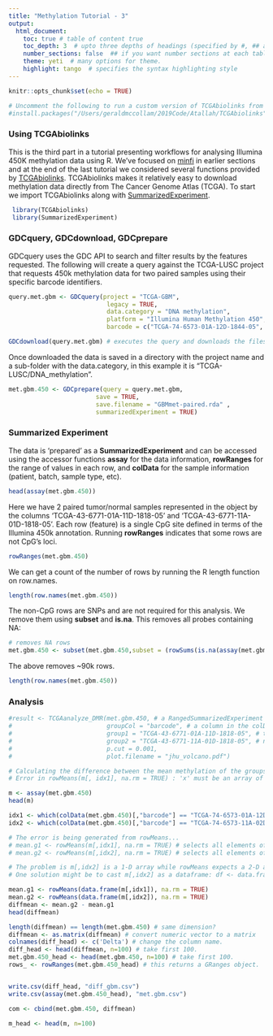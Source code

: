 ```yaml
---
title: "Methylation Tutorial - 3"
output: 
  html_document:
    toc: true # table of content true
    toc_depth: 3  # upto three depths of headings (specified by #, ## and ###)
    number_sections: false  ## if you want number sections at each table header
    theme: yeti  # many options for theme.
    highlight: tango  # specifies the syntax highlighting style
---
```


```r
knitr::opts_chunk$set(echo = TRUE)
```

```r
# Uncomment the following to run a custom version of TCGAbiolinks from gerald's github.
#install.packages("/Users/geraldmccollam/2019Code/Atallah/TCGAbiolinks", repos = NULL, type="source")
```

### Using TCGAbiolinks

This is the third part in a tutorial presenting workflows for analysing Illumina 450K methylation data using R. We've focused on [minfi](https://www.bioconductor.org/packages/release/bioc/html/minfi.html) in earlier sections and at the end of the last tutorial we considered several functions provided by [TCGAbiolinks](http://bioconductor.org/packages/release/bioc/html/TCGAbiolinks.html). TCGAbiolinks makes it relatively easy to download methylation data directly from The Cancer Genome Atlas (TCGA). To start we import 
TCGAbiolinks along with [SummarizedExperiment](https://www.bioconductor.org/packages/release/bioc/html/SummarizedExperiment.html).

```r
 library(TCGAbiolinks)
 library(SummarizedExperiment)
```

### GDCquery, GDCdownload, GDCprepare

GDCquery uses the GDC API to search and filter results by the features requested. The following will create a query against the TCGA-LUSC project that requests 450k methylation data for two paired samples using their specific barcode identifiers. 

```r
query.met.gbm <- GDCquery(project = "TCGA-GBM", 
                           legacy = TRUE, 
                           data.category = "DNA methylation",
                           platform = "Illumina Human Methylation 450",
                           barcode = c("TCGA-74-6573-01A-12D-1844-05", "TCGA-74-6573-11A-02D-1844-05"))

GDCdownload(query.met.gbm) # executes the query and downloads the files locally. 
```

Once downloaded the data is saved in a directory with the project name and a sub-folder with the data.category, in this example it is "TCGA-LUSC/DNA_methylation".

```r
met.gbm.450 <- GDCprepare(query = query.met.gbm,
                        save = TRUE,
                        save.filename = "GBMmet-paired.rda" ,
                        summarizedExperiment = TRUE)
```

### Summarized Experiment

The data is 'prepared' as a __SummarizedExperiment__ and can be accessed using the accessor functions __assay__ for the data information, __rowRanges__ for the range of values in each row, and __colData__ for the sample information (patient, batch, sample type, etc).

```r
head(assay(met.gbm.450))
```

Here we have 2 paired tumor/normal samples represented in the object by the columns 'TCGA-43-6771-01A-11D-1818-05' and 'TCGA-43-6771-11A-01D-1818-05'. Each row (feature) is a single CpG site defined in terms of the Illumina 450k annotation. Running __rowRanges__ indicates that some rows are not CpG's loci.  

```r
rowRanges(met.gbm.450)
```

We can get a count of the number of rows by running the R length function on row.names.

```r
length(row.names(met.gbm.450))
```

The non-CpG rows are SNPs and are not required for this analysis. We remove them using __subset__ and __is.na__. This removes all probes containing NA:

```r
# removes NA rows
met.gbm.450 <- subset(met.gbm.450,subset = (rowSums(is.na(assay(met.gbm.450))) == 0))
```

The above removes ~90k rows. 

```r
length(row.names(met.gbm.450))
```

### Analysis

```r
#result <- TCGAanalyze_DMR(met.gbm.450, # a RangedSummarizedExperiment object
#                          groupCol = "barcode", # a column in the colData matrix
#                          group1 = "TCGA-43-6771-01A-11D-1818-05", # tumor samples
#                          group2 = "TCGA-43-6771-11A-01D-1818-05", # normal samples
#                          p.cut = 0.001,
#                          plot.filename = "jhu_volcano.pdf") 
```
```r
# Calculating the difference between the mean methylation of the groups...
# Error in rowMeans(m[, idx1], na.rm = TRUE) : 'x' must be an array of at least two dimensions

m <- assay(met.gbm.450)
head(m)

idx1 <- which(colData(met.gbm.450)[,"barcode"] == "TCGA-74-6573-01A-12D-1844-05") # tumor
idx2 <- which(colData(met.gbm.450)[,"barcode"] == "TCGA-74-6573-11A-02D-1844-05") # normal

# The error is being generated from rowMeans...
# mean.g1 <- rowMeans(m[,idx1], na.rm = TRUE) # selects all elements of the first column.
# mean.g2 <- rowMeans(m[,idx2], na.rm = TRUE) # selects all elements of the second column.

# The problem is m[,idx2] is a 1-D array while rowMeans expects a 2-D at minimum. 
# One solution might be to cast m[,idx2] as a dataframe: df <- data.frame(m[,idx1]).

mean.g1 <- rowMeans(data.frame(m[,idx1]), na.rm = TRUE)
mean.g2 <- rowMeans(data.frame(m[,idx2]), na.rm = TRUE)
diffmean <- mean.g2 - mean.g1
head(diffmean)
```

```r
length(diffmean) == length(met.gbm.450) # same dimension?
diffmean <- as.matrix(diffmean) # convert numeric vector to a matrix
colnames(diff_head) <- c('Delta') # change the column name.
diff_head <- head(diffmean, n=100) # take first 100.
met.gbm.450_head <- head(met.gbm.450, n=100) # take first 100.
rows_ <- rowRanges(met.gbm.450_head) # this returns a GRanges object. 


write.csv(diff_head, "diff_gbm.csv")
write.csv(assay(met.gbm.450_head), "met.gbm.csv")

com <- cbind(met.gbm.450, diffmean)

m_head <- head(m, n=100)
```
